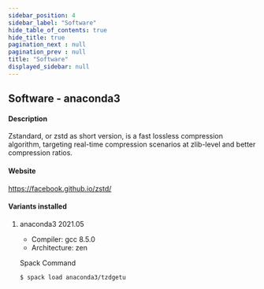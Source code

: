 ```yaml
---
sidebar_position: 4
sidebar_label: "Software"
hide_table_of_contents: true
hide_title: true
pagination_next : null
pagination_prev : null
title: "Software"
displayed_sidebar: null
---
```


## Software - anaconda3


#### Description
Zstandard, or zstd as short version, is a fast lossless compression algorithm, targeting real-time compression scenarios at zlib-level and better compression ratios.

#### Website
https://facebook.github.io/zstd/

#### Variants installed

1. anaconda3 2021.05

    - Compiler: gcc 8.5.0
    - Architecture: zen

    Spack Command
    ```bash
    $ spack load anaconda3/tzdgetu
    ```
